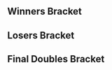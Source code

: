 {{DISPLAYTITLE:Get On My Level 2014: ''Melee'' Doubles Bracket}}{{SetGame|melee}}{{tabs static
|name1=Overview
|link1=Get On My Level/2014/Melee
|name2=Singles Bracket
|link2=Get On My Level/2014/Melee/Singles Bracket
|name3=Doubles Bracket
|link3=Get On My Level/2014/Melee/Doubles Bracket
|This=3
}}<!-- Generated with http://tournament-nub.rhcloud.com/toliquipediadoubles name=gombles -->
==Winners Bracket==
{{64DEDoublesWBracketA
|column-width=160
|r1m1t1p1=Hungrybox |r1m1t1p1flag=us
|r1m1t1p2=Mew2King |r1m1t1p2flag=us |r1m1t1score=W
|r1m1t2p1=Bye |r1m1t2p1flag=
|r1m1t2p2=Bye |r1m1t2p2flag= |r1m1t2score=-
|r1m1win=1


|r1m2t1p1=Blamz |r1m2t1p1flag=
|r1m2t1p2=Noummie |r1m2t1p2flag= |r1m2t1score=2
|r1m2t2p1=Smalkii |r1m2t2p1flag=
|r1m2t2p2=Aube |r1m2t2p2flag= |r1m2t2score=0
|r1m2win=1


|r1m3t1p1=Sabz |r1m3t1p1flag=
|r1m3t1p2=Vrud |r1m3t1p2flag=ca |r1m3t1score=2
|r1m3t2p1=Heat |r1m3t2p1flag=
|r1m3t2p2=Nana |r1m3t2p2flag= |r1m3t2score=0
|r1m3win=1


|r1m4t1p1=HammerTime |r1m4t1p1flag=ca
|r1m4t1p2=Windrose |r1m4t1p2flag=ca |r1m4t1score=2
|r1m4t2p1=Kris The Fern |r1m4t2p1flag=
|r1m4t2p2=Yeezy |r1m4t2p2flag= |r1m4t2score=0
|r1m4win=1


|r1m5t1p1=Tian |r1m5t1p1flag=us
|r1m5t1p2=Swiftbass |r1m5t1p2flag=us |r1m5t1score=2
|r1m5t2p1=Toast |r1m5t2p1flag=
|r1m5t2p2=MiLK |r1m5t2p2flag= |r1m5t2score=0
|r1m5win=1


|r1m6t1p1=Villeneuve |r1m6t1p1flag=
|r1m6t1p2=Chirka |r1m6t1p2flag= |r1m6t1score=0
|r1m6t2p1=Tect |r1m6t2p1flag=ca
|r1m6t2p2=Juggleguy |r1m6t2p2flag=us |r1m6t2score=2
|r1m6win=2


|r1m7t1p1=RaynEX |r1m7t1p1flag=ca
|r1m7t1p2=Riddlebox |r1m7t1p2flag=ca |r1m7t1score=2
|r1m7t2p1=Splontot |r1m7t2p1flag=
|r1m7t2p2=Iliad |r1m7t2p2flag= |r1m7t2score=0
|r1m7win=1


|r1m8t1p1=Cozy |r1m8t1p1flag=ca
|r1m8t1p2=SCA |r1m8t1p2flag=ca |r1m8t1score=2
|r1m8t2p1=Blitz |r1m8t2p1flag=
|r1m8t2p2=Hermit |r1m8t2p2flag= |r1m8t2score=0
|r1m8win=1


|r1m9t1p1=KirbyKaze |r1m9t1p1flag=ca
|r1m9t1p2=Jethrotex |r1m9t1p2flag=ca |r1m9t1score=W
|r1m9t2p1=Bye |r1m9t2p1flag=
|r1m9t2p2=Bye |r1m9t2p2flag= |r1m9t2score=-
|r1m9win=1


|r1m10t1p1=Mr. Jimbo |r1m10t1p1flag=
|r1m10t1p2=Maestro |r1m10t1p2flag= |r1m10t1score=2
|r1m10t2p1=Krisp |r1m10t2p1flag=ca
|r1m10t2p2=Man0 |r1m10t2p2flag= |r1m10t2score=0
|r1m10win=1


|r1m11t1p1=Dudutsai |r1m11t1p1flag=us
|r1m11t1p2=Zanguzen |r1m11t1p2flag=us |r1m11t1score=2
|r1m11t2p1=Liefx |r1m11t2p1flag=
|r1m11t2p2=Lord Of The Flies |r1m11t2p2flag= |r1m11t2score=0
|r1m11win=1


|r1m12t1p1=Sylar |r1m12t1p1flag=ca
|r1m12t1p2=Byron |r1m12t1p2flag=ca |r1m12t1score=2
|r1m12t2p1=Jakestan |r1m12t2p1flag=
|r1m12t2p2=almightybrad5 |r1m12t2p2flag= |r1m12t2score=0
|r1m12win=1


|r1m13t1p1=Kage |r1m13t1p1flag=ca
|r1m13t1p2=Loki |r1m13t1p2flag=jp |r1m13t1score=W
|r1m13t2p1=Bye |r1m13t2p1flag=
|r1m13t2p2=Bye |r1m13t2p2flag= |r1m13t2score=-
|r1m13win=1


|r1m14t1p1=Zen |r1m14t1p1flag=
|r1m14t1p2=Diox |r1m14t1p2flag= |r1m14t1score=2
|r1m14t2p1=InfernoJesus |r1m14t2p1flag=ca
|r1m14t2p2=Poop |r1m14t2p2flag= |r1m14t2score=0
|r1m14win=1


|r1m15t1p1=Sanuzi |r1m15t1p1flag=ca
|r1m15t1p2=Coolhat |r1m15t1p2flag=ca |r1m15t1score=2
|r1m15t2p1=Armen |r1m15t2p1flag=
|r1m15t2p2=Chris Fisch |r1m15t2p2flag= |r1m15t2score=0
|r1m15win=1


|r1m16t1p1=Marth Vader |r1m16t1p1flag=
|r1m16t1p2=Trulliam |r1m16t1p2flag=ca |r1m16t1score=2
|r1m16t2p1=Arak |r1m16t2p1flag=
|r1m16t2p2=Hasik |r1m16t2p2flag= |r1m16t2score=0
|r1m16win=1


|r1m17t1p1=Weon-X |r1m17t1p1flag=cl
|r1m17t1p2=Idea |r1m17t1p2flag=ca |r1m17t1score=W
|r1m17t2p1=Bye |r1m17t2p1flag=
|r1m17t2p2=Bye |r1m17t2p2flag= |r1m17t2score=-
|r1m17win=1


|r1m18t1p1=Cemo |r1m18t1p1flag=ca
|r1m18t1p2=HandsomeTom |r1m18t1p2flag=ca |r1m18t1score=2
|r1m18t2p1=Tranimal |r1m18t2p1flag=ca
|r1m18t2p2=DJBJ |r1m18t2p2flag=us |r1m18t2score=0
|r1m18win=1


|r1m19t1p1=Future |r1m19t1p1flag=
|r1m19t1p2=Vino |r1m19t1p2flag=us |r1m19t1score=2
|r1m19t2p1=SNES |r1m19t2p1flag=
|r1m19t2p2=N64 |r1m19t2p2flag= |r1m19t2score=0
|r1m19win=1


|r1m20t1p1=Kason Birdman |r1m20t1p1flag=ca
|r1m20t1p2=K-OH |r1m20t1p2flag= |r1m20t1score=2
|r1m20t2p1=HMN0 |r1m20t2p1flag=
|r1m20t2p2=Burr |r1m20t2p2flag= |r1m20t2score=0
|r1m20win=1


|r1m21t1p1=Duck |r1m21t1p1flag=us
|r1m21t1p2=Prince Abu |r1m21t1p2flag=us |r1m21t1score=W
|r1m21t2p1=Bye |r1m21t2p1flag=
|r1m21t2p2=Bye |r1m21t2p2flag= |r1m21t2score=-
|r1m21win=1


|r1m22t1p1=Prozak |r1m22t1p1flag=ca
|r1m22t1p2=Coast |r1m22t1p2flag=ca |r1m22t1score=2
|r1m22t2p1=Legacy |r1m22t2p1flag=
|r1m22t2p2=Mini-Bun |r1m22t2p2flag= |r1m22t2score=0
|r1m22win=1


|r1m23t1p1=Nate |r1m23t1p1flag=ca
|r1m23t1p2=Frog |r1m23t1p2flag=ca |r1m23t1score=2
|r1m23t2p1=Sunshine |r1m23t2p1flag=
|r1m23t2p2=Frendo |r1m23t2p2flag= |r1m23t2score=0
|r1m23win=1


|r1m24t1p1=Bob |r1m24t1p1flag=
|r1m24t1p2=Chalcogen |r1m24t1p2flag= |r1m24t1score=2
|r1m24t2p1=Double Cheezburger |r1m24t2p1flag=
|r1m24t2p2=Lazr |r1m24t2p2flag= |r1m24t2score=0
|r1m24win=1


|r1m25t1p1=IB |r1m25t1p1flag=ca
|r1m25t1p2=S0ft |r1m25t1p2flag=us |r1m25t1score=W
|r1m25t2p1=Bye |r1m25t2p1flag=
|r1m25t2p2=Bye |r1m25t2p2flag= |r1m25t2score=-
|r1m25win=1


|r1m26t1p1=Pokefan23 |r1m26t1p1flag=
|r1m26t1p2=SS_Bigo |r1m26t1p2flag= |r1m26t1score=0
|r1m26t2p1=LoneButterfish |r1m26t2p1flag=ca
|r1m26t2p2=Truckasaurus |r1m26t2p2flag=ca |r1m26t2score=2
|r1m26win=2


|r1m27t1p1=Nightmare |r1m27t1p1flag=ca
|r1m27t1p2=Vivec |r1m27t1p2flag=ca |r1m27t1score=2
|r1m27t2p1=Bing |r1m27t2p1flag=
|r1m27t2p2=Rockin' Rudy |r1m27t2p2flag= |r1m27t2score=0
|r1m27win=1


|r1m28t1p1=DJ Nintendo |r1m28t1p1flag=us
|r1m28t1p2=Sauc3 |r1m28t1p2flag=ca |r1m28t1score=2
|r1m28t2p1=NTR |r1m28t2p1flag=
|r1m28t2p2=King Quiggles |r1m28t2p2flag= |r1m28t2score=0
|r1m28win=1


|r1m29t1p1=Coffeeblack |r1m29t1p1flag=ca
|r1m29t1p2=Cyan |r1m29t1p2flag=ca |r1m29t1score=W
|r1m29t2p1=Bye |r1m29t2p1flag=
|r1m29t2p2=Bye |r1m29t2p2flag= |r1m29t2score=-
|r1m29win=1


|r1m30t1p1=Dr. Dunkz |r1m30t1p1flag=ca
|r1m30t1p2=OGX |r1m30t1p2flag= |r1m30t1score=-1
|r1m30t2p1=Sedimentary Rock |r1m30t2p1flag=ca
|r1m30t2p2=Fork |r1m30t2p2flag=ca |r1m30t2score=2
|r1m30win=2


|r1m31t1p1=Mango |r1m31t1p1flag=us
|r1m31t1p2=Toph |r1m31t1p2flag=us |r1m31t1score=2
|r1m31t2p1=Pidgezero_one |r1m31t2p1flag=ca
|r1m31t2p2=BlackTwins |r1m31t2p2flag= |r1m31t2score=0
|r1m31win=1


|r1m32t1p1=Desh |r1m32t1p1flag=ca
|r1m32t1p2=SmashCentral |r1m32t1p2flag=ca |r1m32t1score=2
|r1m32t2p1=Fyro |r1m32t2p1flag=
|r1m32t2p2=Chase |r1m32t2p2flag= |r1m32t2score=0
|r1m32win=1


|r2m1t1p1=Hungrybox |r2m1t1p1flag=us
|r2m1t1p2=Mew2King |r2m1t1p2flag=us |r2m1t1score=2
|r2m1t2p1=Blamz |r2m1t2p1flag=
|r2m1t2p2=Noummie |r2m1t2p2flag= |r2m1t2score=0
|r2m1win=1


|r2m2t1p1=Sabz |r2m2t1p1flag=
|r2m2t1p2=Vrud |r2m2t1p2flag=ca |r2m2t1score=0
|r2m2t2p1=HammerTime |r2m2t2p1flag=ca
|r2m2t2p2=Windrose |r2m2t2p2flag=ca |r2m2t2score=2
|r2m2win=2


|r2m3t1p1=Tian |r2m3t1p1flag=us
|r2m3t1p2=Swiftbass |r2m3t1p2flag=us |r2m3t1score=2
|r2m3t2p1=Tect |r2m3t2p1flag=ca
|r2m3t2p2=Juggleguy |r2m3t2p2flag=us |r2m3t2score=0
|r2m3win=1
|r2m3t1p1char1=sheik |r2m3t1p1stock1=1 |r2m3t1p2char1=fox |r2m3t1p2stock1=2
|r2m3t2p1char1=fox |r2m3t2p1stock1=0 |r2m3t2p2char1=cf |r2m3t2p2stock1=0 |r2m3win1=1 |r2m3stage1=Battlefield
|r2m3t1p1char2=sheik |r2m3t1p1stock2=1 |r2m3t1p2char2=fox |r2m3t1p2stock2=1
|r2m3t2p1char2=fox |r2m3t2p1stock2=0 |r2m3t2p2char2=cf |r2m3t2p2stock2=0 |r2m3win2=1 |r2m3stage2=Final Destination
|r2m3details={{BracketMatchDetails|preview=|lrthread=|interview=|recap=|comment=|live=|vod=https://youtu.be/c9wAaAuk6-U}}

|r2m4t1p1=RaynEX |r2m4t1p1flag=ca
|r2m4t1p2=Riddlebox |r2m4t1p2flag=ca |r2m4t1score=2
|r2m4t2p1=Cozy |r2m4t2p1flag=ca
|r2m4t2p2=SCA |r2m4t2p2flag=ca |r2m4t2score=0
|r2m4win=1


|r2m5t1p1=KirbyKaze |r2m5t1p1flag=ca
|r2m5t1p2=Jethrotex |r2m5t1p2flag=ca |r2m5t1score=2
|r2m5t2p1=Mr. Jimbo |r2m5t2p1flag=
|r2m5t2p2=Maestro |r2m5t2p2flag= |r2m5t2score=0
|r2m5win=1


|r2m6t1p1=Dudutsai |r2m6t1p1flag=us
|r2m6t1p2=Zanguzen |r2m6t1p2flag=us |r2m6t1score=2
|r2m6t2p1=Sylar |r2m6t2p1flag=ca
|r2m6t2p2=Byron |r2m6t2p2flag=ca |r2m6t2score=0
|r2m6win=1
|r2m6t1p1char1=jigglypuff |r2m6t1p1stock1=1 |r2m6t1p2char1=falco |r2m6t1p2stock1=1
|r2m6t2p1char1=fox |r2m6t2p1stock1=0 |r2m6t2p2char1=fox |r2m6t2p2stock1=0 |r2m6win1=1 |r2m6stage1=Battlefield
|r2m6t1p1char2=jigglypuff |r2m6t1p1stock2=3 |r2m6t1p2char2=falco |r2m6t1p2stock2=3
|r2m6t2p1char2=fox |r2m6t2p1stock2=0 |r2m6t2p2char2=fox |r2m6t2p2stock2=0 |r2m6win2=1 |r2m6stage2=Yoshi's Story
|r2m6details={{BracketMatchDetails|preview=|lrthread=|interview=|recap=|comment=|live=|vod=https://youtu.be/NGQpokYKjb0}}

|r2m7t1p1=Kage |r2m7t1p1flag=ca
|r2m7t1p2=Loki |r2m7t1p2flag=jp |r2m7t1score=2
|r2m7t2p1=Zen |r2m7t2p1flag=
|r2m7t2p2=Diox |r2m7t2p2flag= |r2m7t2score=0
|r2m7win=1


|r2m8t1p1=Sanuzi |r2m8t1p1flag=ca
|r2m8t1p2=Coolhat |r2m8t1p2flag=ca |r2m8t1score=2
|r2m8t2p1=Marth Vader |r2m8t2p1flag=
|r2m8t2p2=Trulliam |r2m8t2p2flag=ca |r2m8t2score=0
|r2m8win=1


|r2m9t1p1=Weon-X |r2m9t1p1flag=cl
|r2m9t1p2=Idea |r2m9t1p2flag=ca |r2m9t1score=2
|r2m9t2p1=Cemo |r2m9t2p1flag=ca
|r2m9t2p2=HandsomeTom |r2m9t2p2flag=ca |r2m9t2score=0
|r2m9win=1


|r2m10t1p1=Future |r2m10t1p1flag=
|r2m10t1p2=Vino |r2m10t1p2flag=us |r2m10t1score=0
|r2m10t2p1=Kason Birdman |r2m10t2p1flag=ca
|r2m10t2p2=K-OH |r2m10t2p2flag= |r2m10t2score=2
|r2m10win=2


|r2m11t1p1=Duck |r2m11t1p1flag=us
|r2m11t1p2=Prince Abu |r2m11t1p2flag=us |r2m11t1score=2
|r2m11t2p1=Prozak |r2m11t2p1flag=ca
|r2m11t2p2=Coast |r2m11t2p2flag=ca |r2m11t2score=0
|r2m11win=1


|r2m12t1p1=Nate |r2m12t1p1flag=ca
|r2m12t1p2=Frog |r2m12t1p2flag=ca |r2m12t1score=0
|r2m12t2p1=Bob |r2m12t2p1flag=
|r2m12t2p2=Chalcogen |r2m12t2p2flag= |r2m12t2score=2
|r2m12win=2


|r2m13t1p1=IB |r2m13t1p1flag=ca
|r2m13t1p2=S0ft |r2m13t1p2flag=us |r2m13t1score=2
|r2m13t2p1=LoneButterfish |r2m13t2p1flag=ca
|r2m13t2p2=Truckasaurus |r2m13t2p2flag=ca |r2m13t2score=0
|r2m13win=1


|r2m14t1p1=Nightmare |r2m14t1p1flag=ca
|r2m14t1p2=Vivec |r2m14t1p2flag=ca |r2m14t1score=0
|r2m14t2p1=DJ Nintendo |r2m14t2p1flag=us
|r2m14t2p2=Sauc3 |r2m14t2p2flag=ca |r2m14t2score=2
|r2m14win=2


|r2m15t1p1=Coffeeblack |r2m15t1p1flag=ca
|r2m15t1p2=Cyan |r2m15t1p2flag=ca |r2m15t1score=2
|r2m15t2p1=Sedimentary Rock |r2m15t2p1flag=ca
|r2m15t2p2=Fork |r2m15t2p2flag=ca |r2m15t2score=0
|r2m15win=1


|r2m16t1p1=Mango |r2m16t1p1flag=us
|r2m16t1p2=Toph |r2m16t1p2flag=us |r2m16t1score=2
|r2m16t2p1=Desh |r2m16t2p1flag=ca
|r2m16t2p2=SmashCentral |r2m16t2p2flag=ca |r2m16t2score=0
|r2m16win=1


|r3m1t1p1=Hungrybox |r3m1t1p1flag=us
|r3m1t1p2=Mew2King |r3m1t1p2flag=us |r3m1t1score=2
|r3m1t2p1=HammerTime |r3m1t2p1flag=ca
|r3m1t2p2=Windrose |r3m1t2p2flag=ca |r3m1t2score=0
|r3m1win=1
|r3m1t1p1char1=jigglypuff |r3m1t1p1stock1=1 |r3m1t1p2char1=sheik |r3m1t1p2stock1=3
|r3m1t2p1char1=ic |r3m1t2p1stock1=0 |r3m1t2p2char1=cf |r3m1t2p2stock1=0 |r3m1win1=1 |r3m1stage1=Battlefield
|r3m1t1p1char2=jigglypuff |r3m1t1p1stock2=1 |r3m1t1p2char2=sheik |r3m1t1p2stock2=2
|r3m1t2p1char2=ic |r3m1t2p1stock2=0 |r3m1t2p2char2=cf |r3m1t2p2stock2=0 |r3m1win2=1 |r3m1stage2=Pokémon Stadium
|r3m1details={{BracketMatchDetails|preview=|lrthread=|interview=|recap=|comment=|live=|vod=https://youtu.be/HrN8kFbr4Cc}}

|r3m2t1p1=Tian |r3m2t1p1flag=us
|r3m2t1p2=Swiftbass |r3m2t1p2flag=us |r3m2t1score=1
|r3m2t2p1=RaynEX |r3m2t2p1flag=ca
|r3m2t2p2=Riddlebox |r3m2t2p2flag=ca |r3m2t2score=2
|r3m2win=2
|r3m2t1p1char1=sheik |r3m2t1p1stock1=0 |r3m2t1p2char1=fox |r3m2t1p2stock1=0
|r3m2t2p1char1=fox |r3m2t2p1stock1=2 |r3m2t2p2char1=peach |r3m2t2p2stock1=1 |r3m2win1=2 |r3m2stage1=Dream Land
|r3m2t1p1char2=sheik |r3m2t1p1stock2=2 |r3m2t1p2char2=fox |r3m2t1p2stock2=2
|r3m2t2p1char2=fox |r3m2t2p1stock2=0 |r3m2t2p2char2=peach |r3m2t2p2stock2=0 |r3m2win2=1 |r3m2stage2=Pokémon Stadium
|r3m2t1p1char3=sheik |r3m2t1p1stock3=0 |r3m2t1p2char3=fox |r3m2t1p2stock3=0
|r3m2t2p1char3=fox |r3m2t2p1stock3=2 |r3m2t2p2char3=peach |r3m2t2p2stock3=2 |r3m2win3=2 |r3m2stage3=Final Destination
|r3m2details={{BracketMatchDetails|preview=|lrthread=|interview=|recap=|comment=|live=|vod=https://youtu.be/tpBbfWU04_s}}

|r3m3t1p1=KirbyKaze |r3m3t1p1flag=ca
|r3m3t1p2=Jethrotex |r3m3t1p2flag=ca |r3m3t1score=0
|r3m3t2p1=Dudutsai |r3m3t2p1flag=us
|r3m3t2p2=Zanguzen |r3m3t2p2flag=us |r3m3t2score=2
|r3m3win=2
|r3m3t1p1char1=fox |r3m3t1p1stock1=0 |r3m3t1p2char1=peach |r3m3t1p2stock1=0
|r3m3t2p1char1=jigglypuff |r3m3t2p1stock1=1 |r3m3t2p2char1=falco |r3m3t2p2stock1=0 |r3m3win1=2 |r3m3stage1=Final Destination
|r3m3t1p1char2=fox |r3m3t1p1stock2=0 |r3m3t1p2char2=peach |r3m3t1p2stock2=0
|r3m3t2p1char2=jigglypuff |r3m3t2p1stock2=2 |r3m3t2p2char2=falco |r3m3t2p2stock2=1 |r3m3win2=2 |r3m3stage2=Yoshi's Story
|r3m3details={{BracketMatchDetails|preview=|lrthread=|interview=|recap=|comment=|live=|vod=https://youtu.be/o8Qh93g10JU}}

|r3m4t1p1=Kage |r3m4t1p1flag=ca
|r3m4t1p2=Loki |r3m4t1p2flag=jp |r3m4t1score=2
|r3m4t2p1=Sanuzi |r3m4t2p1flag=ca
|r3m4t2p2=Coolhat |r3m4t2p2flag=ca |r3m4t2score=0
|r3m4win=1


|r3m5t1p1=Weon-X |r3m5t1p1flag=cl
|r3m5t1p2=Idea |r3m5t1p2flag=ca |r3m5t1score=2
|r3m5t2p1=Kason Birdman |r3m5t2p1flag=ca
|r3m5t2p2=K-OH |r3m5t2p2flag= |r3m5t2score=0
|r3m5win=1


|r3m6t1p1=Duck |r3m6t1p1flag=us
|r3m6t1p2=Prince Abu |r3m6t1p2flag=us |r3m6t1score=2
|r3m6t2p1=Bob |r3m6t2p1flag=
|r3m6t2p2=Chalcogen |r3m6t2p2flag= |r3m6t2score=0
|r3m6win=1


|r3m7t1p1=IB |r3m7t1p1flag=ca
|r3m7t1p2=S0ft |r3m7t1p2flag=us |r3m7t1score=0
|r3m7t2p1=DJ Nintendo |r3m7t2p1flag=us
|r3m7t2p2=Sauc3 |r3m7t2p2flag=ca |r3m7t2score=2
|r3m7win=2


|r3m8t1p1=Coffeeblack |r3m8t1p1flag=ca
|r3m8t1p2=Cyan |r3m8t1p2flag=ca |r3m8t1score=0
|r3m8t2p1=Mango |r3m8t2p1flag=us
|r3m8t2p2=Toph |r3m8t2p2flag=us |r3m8t2score=2
|r3m8win=2


|r4m1t1p1=Hungrybox |r4m1t1p1flag=us
|r4m1t1p2=Mew2King |r4m1t1p2flag=us |r4m1t1score=2
|r4m1t2p1=RaynEX |r4m1t2p1flag=ca
|r4m1t2p2=Riddlebox |r4m1t2p2flag=ca |r4m1t2score=0
|r4m1win=1


|r4m2t1p1=Dudutsai |r4m2t1p1flag=us
|r4m2t1p2=Zanguzen |r4m2t1p2flag=us |r4m2t1score=1
|r4m2t2p1=Kage |r4m2t2p1flag=ca
|r4m2t2p2=Loki |r4m2t2p2flag=jp |r4m2t2score=2
|r4m2win=2
|r4m2t1p1char1=jigglypuff |r4m2t1p1stock1=1 |r4m2t1p2char1=falco |r4m2t1p2stock1=2
|r4m2t2p1char1=ganon |r4m2t2p1stock1=0 |r4m2t2p2char1=ganon |r4m2t2p2stock1=0 |r4m2win1=1 |r4m2stage1=Battlefield
|r4m2t1p1char2=jigglypuff |r4m2t1p1stock2=0 |r4m2t1p2char2=falco |r4m2t1p2stock2=0
|r4m2t2p1char2=ganon |r4m2t2p1stock2=1 |r4m2t2p2char2=ganon |r4m2t2p2stock2=2 |r4m2win2=2 |r4m2stage2=Battlefield
|r4m2t1p1char3=jigglypuff |r4m2t1p1stock3=0 |r4m2t1p2char3=falco |r4m2t1p2stock3=0
|r4m2t2p1char3=ganon |r4m2t2p1stock3=1 |r4m2t2p2char3=ganon |r4m2t2p2stock3=1 |r4m2win3=2 |r4m2stage3=Final Destination
|r4m2details={{BracketMatchDetails|preview=|lrthread=|interview=|recap=|comment=|live=|vod=https://youtu.be/4VQgJPiNt3s}}

|r4m3t1p1=Weon-X |r4m3t1p1flag=cl
|r4m3t1p2=Idea |r4m3t1p2flag=ca |r4m3t1score=1
|r4m3t2p1=Duck |r4m3t2p1flag=us
|r4m3t2p2=Prince Abu |r4m3t2p2flag=us |r4m3t2score=2
|r4m3win=2


|r4m4t1p1=DJ Nintendo |r4m4t1p1flag=us
|r4m4t1p2=Sauc3 |r4m4t1p2flag=ca |r4m4t1score=0
|r4m4t2p1=Mango |r4m4t2p1flag=us
|r4m4t2p2=Toph |r4m4t2p2flag=us |r4m4t2score=2
|r4m4win=2


|r5m1t1p1=Hungrybox |r5m1t1p1flag=us
|r5m1t1p2=Mew2King |r5m1t1p2flag=us |r5m1t1score=3
|r5m1t2p1=Kage |r5m1t2p1flag=ca
|r5m1t2p2=Loki |r5m1t2p2flag=jp |r5m1t2score=1
|r5m1win=1
|r5m1t1p1char1=jigglypuff |r5m1t1p1stock1=1 |r5m1t1p2char1=sheik |r5m1t1p2stock1=3
|r5m1t2p1char1=ganon |r5m1t2p1stock1=0 |r5m1t2p2char1=ganon |r5m1t2p2stock1=0 |r5m1win1=1 |r5m1stage1=Battlefield
|r5m1t1p1char2=jigglypuff |r5m1t1p1stock2=1 |r5m1t1p2char2=sheik |r5m1t1p2stock2=1
|r5m1t2p1char2=ganon |r5m1t2p1stock2=0 |r5m1t2p2char2=ganon |r5m1t2p2stock2=0 |r5m1win2=1 |r5m1stage2=Yoshi's Story
|r5m1t1p1char3=falco |r5m1t1p1stock3=0 |r5m1t1p2char3=sheik |r5m1t1p2stock3=1
|r5m1t2p1char3=ganon |r5m1t2p1stock3=0 |r5m1t2p2char3=ganon |r5m1t2p2stock3=0 |r5m1win3=1 |r5m1stage3=Yoshi's Story
|r5m1t1p1char4=jigglypuff |r5m1t1p1stock4=1 |r5m1t1p2char4=sheik |r5m1t1p2stock4=2
|r5m1t2p1char4=ganon |r5m1t2p1stock4=0 |r5m1t2p2char4=ganon |r5m1t2p2stock4=0 |r5m1win4=1 |r5m1stage4=Dream Land
|r5m1details={{BracketMatchDetails|preview=|lrthread=|interview=|recap=|comment=|live=|vod=https://youtu.be/KzjLiIJBoMQ}}

|r5m2t1p1=Duck |r5m2t1p1flag=us
|r5m2t1p2=Prince Abu |r5m2t1p2flag=us |r5m2t1score=1
|r5m2t2p1=Mango |r5m2t2p1flag=us
|r5m2t2p2=Toph |r5m2t2p2flag=us |r5m2t2score=3
|r5m2win=2
}}

==Losers Bracket==
{{64DEDoublesLBracketSmwA
|tourneylink=Get On My Level/2014/Melee
|tourneyname=Get On My Level 2014
|l1placement=49-64
|l2placement=33-48
|l3placement=25-32
|l4placement=17-24
|l5placement=13-16
|l6placement=9-12
|l7placement=7-8
|l8placement=5-6
|column-width=160

|l1m1t1p1=Bye |l1m1t1p1flag=
|l1m1t1p2=Bye |l1m1t1p2flag= |l1m1t1score=-
|l1m1t2p1=Smalkii |l1m1t2p1flag=
|l1m1t2p2=Aube |l1m1t2p2flag= |l1m1t2score=W
|l1m1win=2


|l1m2t1p1=Heat |l1m2t1p1flag=
|l1m2t1p2=Nana |l1m2t1p2flag= |l1m2t1score=0
|l1m2t2p1=Kris The Fern |l1m2t2p1flag=
|l1m2t2p2=Yeezy |l1m2t2p2flag= |l1m2t2score=2
|l1m2win=2


|l1m3t1p1=Toast |l1m3t1p1flag=
|l1m3t1p2=MiLK |l1m3t1p2flag= |l1m3t1score=0
|l1m3t2p1=Villeneuve |l1m3t2p1flag=
|l1m3t2p2=Chirka |l1m3t2p2flag= |l1m3t2score=2
|l1m3win=2


|l1m4t1p1=Splontot |l1m4t1p1flag=
|l1m4t1p2=Iliad |l1m4t1p2flag= |l1m4t1score=2
|l1m4t2p1=Blitz |l1m4t2p1flag=
|l1m4t2p2=Hermit |l1m4t2p2flag= |l1m4t2score=0
|l1m4win=1


|l1m5t1p1=Bye |l1m5t1p1flag=
|l1m5t1p2=Bye |l1m5t1p2flag= |l1m5t1score=-
|l1m5t2p1=Krisp |l1m5t2p1flag=ca
|l1m5t2p2=Man0 |l1m5t2p2flag= |l1m5t2score=W
|l1m5win=2


|l1m6t1p1=Liefx |l1m6t1p1flag=
|l1m6t1p2=Lord Of The Flies |l1m6t1p2flag= |l1m6t1score=2
|l1m6t2p1=Jakestan |l1m6t2p1flag=
|l1m6t2p2=almightybrad5 |l1m6t2p2flag= |l1m6t2score=0
|l1m6win=1


|l1m7t1p1=Bye |l1m7t1p1flag=
|l1m7t1p2=Bye |l1m7t1p2flag= |l1m7t1score=-
|l1m7t2p1=InfernoJesus |l1m7t2p1flag=ca
|l1m7t2p2=Poop |l1m7t2p2flag= |l1m7t2score=W
|l1m7win=2


|l1m8t1p1=Armen |l1m8t1p1flag=
|l1m8t1p2=Chris Fisch |l1m8t1p2flag= |l1m8t1score=2
|l1m8t2p1=Arak |l1m8t2p1flag=
|l1m8t2p2=Hasik |l1m8t2p2flag= |l1m8t2score=0
|l1m8win=1


|l1m9t1p1=Bye |l1m9t1p1flag=
|l1m9t1p2=Bye |l1m9t1p2flag= |l1m9t1score=-
|l1m9t2p1=Tranimal |l1m9t2p1flag=ca
|l1m9t2p2=DJBJ |l1m9t2p2flag=us |l1m9t2score=W
|l1m9win=2


|l1m10t1p1=SNES |l1m10t1p1flag=
|l1m10t1p2=N64 |l1m10t1p2flag= |l1m10t1score=2
|l1m10t2p1=HMN0 |l1m10t2p1flag=
|l1m10t2p2=Burr |l1m10t2p2flag= |l1m10t2score=0
|l1m10win=1


|l1m11t1p1=Bye |l1m11t1p1flag=
|l1m11t1p2=Bye |l1m11t1p2flag= |l1m11t1score=-
|l1m11t2p1=Legacy |l1m11t2p1flag=
|l1m11t2p2=Mini-Bun |l1m11t2p2flag= |l1m11t2score=W
|l1m11win=2


|l1m12t1p1=Sunshine |l1m12t1p1flag=
|l1m12t1p2=Frendo |l1m12t1p2flag= |l1m12t1score=2
|l1m12t2p1=Double Cheezburger |l1m12t2p1flag=
|l1m12t2p2=Lazr |l1m12t2p2flag= |l1m12t2score=0
|l1m12win=1


|l1m13t1p1=Bye |l1m13t1p1flag=
|l1m13t1p2=Bye |l1m13t1p2flag= |l1m13t1score=-
|l1m13t2p1=Pokefan23 |l1m13t2p1flag=
|l1m13t2p2=SS_Bigo |l1m13t2p2flag= |l1m13t2score=W
|l1m13win=2


|l1m14t1p1=Bing |l1m14t1p1flag=
|l1m14t1p2=Rockin' Rudy |l1m14t1p2flag= |l1m14t1score=2
|l1m14t2p1=NTR |l1m14t2p1flag=
|l1m14t2p2=King Quiggles |l1m14t2p2flag= |l1m14t2score=0
|l1m14win=1


|l1m15t1p1=Bye |l1m15t1p1flag=
|l1m15t1p2=Bye |l1m15t1p2flag= |l1m15t1score=-
|l1m15t2p1=Dr. Dunkz |l1m15t2p1flag=ca
|l1m15t2p2=OGX |l1m15t2p2flag= |l1m15t2score=W
|l1m15win=2


|l1m16t1p1=Pidgezero_one |l1m16t1p1flag=ca
|l1m16t1p2=BlackTwins |l1m16t1p2flag= |l1m16t1score=2
|l1m16t2p1=Fyro |l1m16t2p1flag=
|l1m16t2p2=Chase |l1m16t2p2flag= |l1m16t2score=0
|l1m16win=1


|l2m1t1p1=Desh |l2m1t1p1flag=ca
|l2m1t1p2=SmashCentral |l2m1t1p2flag=ca |l2m1t1score=2
|l2m1t2p1=Smalkii |l2m1t2p1flag=
|l2m1t2p2=Aube |l2m1t2p2flag= |l2m1t2score=0
|l2m1win=1


|l2m2t1p1=Sedimentary Rock |l2m2t1p1flag=ca
|l2m2t1p2=Fork |l2m2t1p2flag=ca |l2m2t1score=2
|l2m2t2p1=Kris The Fern |l2m2t2p1flag=
|l2m2t2p2=Yeezy |l2m2t2p2flag= |l2m2t2score=0
|l2m2win=1


|l2m3t1p1=Nightmare |l2m3t1p1flag=ca
|l2m3t1p2=Vivec |l2m3t1p2flag=ca |l2m3t1score=2
|l2m3t2p1=Villeneuve |l2m3t2p1flag=
|l2m3t2p2=Chirka |l2m3t2p2flag= |l2m3t2score=0
|l2m3win=1


|l2m4t1p1=LoneButterfish |l2m4t1p1flag=ca
|l2m4t1p2=Truckasaurus |l2m4t1p2flag=ca |l2m4t1score=2
|l2m4t2p1=Splontot |l2m4t2p1flag=
|l2m4t2p2=Iliad |l2m4t2p2flag= |l2m4t2score=1
|l2m4win=1


|l2m5t1p1=Nate |l2m5t1p1flag=ca
|l2m5t1p2=Frog |l2m5t1p2flag=ca |l2m5t1score=2
|l2m5t2p1=Krisp |l2m5t2p1flag=ca
|l2m5t2p2=Man0 |l2m5t2p2flag= |l2m5t2score=0
|l2m5win=1


|l2m6t1p1=Prozak |l2m6t1p1flag=ca
|l2m6t1p2=Coast |l2m6t1p2flag=ca |l2m6t1score=2
|l2m6t2p1=Liefx |l2m6t2p1flag=
|l2m6t2p2=Lord Of The Flies |l2m6t2p2flag= |l2m6t2score=0
|l2m6win=1


|l2m7t1p1=Future |l2m7t1p1flag=
|l2m7t1p2=Vino |l2m7t1p2flag=us |l2m7t1score=2
|l2m7t2p1=InfernoJesus |l2m7t2p1flag=ca
|l2m7t2p2=Poop |l2m7t2p2flag= |l2m7t2score=0
|l2m7win=1


|l2m8t1p1=Cemo |l2m8t1p1flag=ca
|l2m8t1p2=HandsomeTom |l2m8t1p2flag=ca |l2m8t1score=2
|l2m8t2p1=Armen |l2m8t2p1flag=
|l2m8t2p2=Chris Fisch |l2m8t2p2flag= |l2m8t2score=0
|l2m8win=1


|l2m9t1p1=Marth Vader |l2m9t1p1flag=
|l2m9t1p2=Trulliam |l2m9t1p2flag=ca |l2m9t1score=1
|l2m9t2p1=Tranimal |l2m9t2p1flag=ca
|l2m9t2p2=DJBJ |l2m9t2p2flag=us |l2m9t2score=2
|l2m9win=2


|l2m10t1p1=Zen |l2m10t1p1flag=
|l2m10t1p2=Diox |l2m10t1p2flag= |l2m10t1score=2
|l2m10t2p1=SNES |l2m10t2p1flag=
|l2m10t2p2=N64 |l2m10t2p2flag= |l2m10t2score=0
|l2m10win=1


|l2m11t1p1=Sylar |l2m11t1p1flag=ca
|l2m11t1p2=Byron |l2m11t1p2flag=ca |l2m11t1score=2
|l2m11t2p1=Legacy |l2m11t2p1flag=
|l2m11t2p2=Mini-Bun |l2m11t2p2flag= |l2m11t2score=1
|l2m11win=1


|l2m12t1p1=Mr. Jimbo |l2m12t1p1flag=
|l2m12t1p2=Maestro |l2m12t1p2flag= |l2m12t1score=2
|l2m12t2p1=Sunshine |l2m12t2p1flag=
|l2m12t2p2=Frendo |l2m12t2p2flag= |l2m12t2score=0
|l2m12win=1


|l2m13t1p1=Cozy |l2m13t1p1flag=ca
|l2m13t1p2=SCA |l2m13t1p2flag=ca |l2m13t1score=0
|l2m13t2p1=Pokefan23 |l2m13t2p1flag=
|l2m13t2p2=SS_Bigo |l2m13t2p2flag= |l2m13t2score=2
|l2m13win=2


|l2m14t1p1=Tect |l2m14t1p1flag=ca
|l2m14t1p2=Juggleguy |l2m14t1p2flag=us |l2m14t1score=2
|l2m14t2p1=Bing |l2m14t2p1flag=
|l2m14t2p2=Rockin' Rudy |l2m14t2p2flag= |l2m14t2score=0
|l2m14win=1


|l2m15t1p1=Sabz |l2m15t1p1flag=
|l2m15t1p2=Vrud |l2m15t1p2flag=ca |l2m15t1score=2
|l2m15t2p1=Dr. Dunkz |l2m15t2p1flag=ca
|l2m15t2p2=OGX |l2m15t2p2flag= |l2m15t2score=0
|l2m15win=1


|l2m16t1p1=Blamz |l2m16t1p1flag=
|l2m16t1p2=Noummie |l2m16t1p2flag= |l2m16t1score=1
|l2m16t2p1=Pidgezero_one |l2m16t2p1flag=ca
|l2m16t2p2=BlackTwins |l2m16t2p2flag= |l2m16t2score=2
|l2m16win=2


|l3m1t1p1=Desh |l3m1t1p1flag=ca
|l3m1t1p2=SmashCentral |l3m1t1p2flag=ca |l3m1t1score=0
|l3m1t2p1=Sedimentary Rock |l3m1t2p1flag=ca
|l3m1t2p2=Fork |l3m1t2p2flag=ca |l3m1t2score=2
|l3m1win=2


|l3m2t1p1=Nightmare |l3m2t1p1flag=ca
|l3m2t1p2=Vivec |l3m2t1p2flag=ca |l3m2t1score=2
|l3m2t2p1=LoneButterfish |l3m2t2p1flag=ca
|l3m2t2p2=Truckasaurus |l3m2t2p2flag=ca |l3m2t2score=1
|l3m2win=1


|l3m3t1p1=Nate |l3m3t1p1flag=ca
|l3m3t1p2=Frog |l3m3t1p2flag=ca |l3m3t1score=2
|l3m3t2p1=Prozak |l3m3t2p1flag=ca
|l3m3t2p2=Coast |l3m3t2p2flag=ca |l3m3t2score=0
|l3m3win=1


|l3m4t1p1=Future |l3m4t1p1flag=
|l3m4t1p2=Vino |l3m4t1p2flag=us |l3m4t1score=1
|l3m4t2p1=Cemo |l3m4t2p1flag=ca
|l3m4t2p2=HandsomeTom |l3m4t2p2flag=ca |l3m4t2score=2
|l3m4win=2


|l3m5t1p1=Tranimal |l3m5t1p1flag=ca
|l3m5t1p2=DJBJ |l3m5t1p2flag=us |l3m5t1score=0
|l3m5t2p1=Zen |l3m5t2p1flag=
|l3m5t2p2=Diox |l3m5t2p2flag= |l3m5t2score=2
|l3m5win=2


|l3m6t1p1=Sylar |l3m6t1p1flag=ca
|l3m6t1p2=Byron |l3m6t1p2flag=ca |l3m6t1score=2
|l3m6t2p1=Mr. Jimbo |l3m6t2p1flag=
|l3m6t2p2=Maestro |l3m6t2p2flag= |l3m6t2score=0
|l3m6win=1


|l3m7t1p1=Pokefan23 |l3m7t1p1flag=
|l3m7t1p2=SS_Bigo |l3m7t1p2flag= |l3m7t1score=0
|l3m7t2p1=Tect |l3m7t2p1flag=ca
|l3m7t2p2=Juggleguy |l3m7t2p2flag=us |l3m7t2score=2
|l3m7win=2


|l3m8t1p1=Sabz |l3m8t1p1flag=
|l3m8t1p2=Vrud |l3m8t1p2flag=ca |l3m8t1score=2
|l3m8t2p1=Pidgezero_one |l3m8t2p1flag=ca
|l3m8t2p2=BlackTwins |l3m8t2p2flag= |l3m8t2score=1
|l3m8win=1


|l4m1t1p1=Sanuzi |l4m1t1p1flag=ca
|l4m1t1p2=Coolhat |l4m1t1p2flag=ca |l4m1t1score=2
|l4m1t2p1=Sedimentary Rock |l4m1t2p1flag=ca
|l4m1t2p2=Fork |l4m1t2p2flag=ca |l4m1t2score=0
|l4m1win=1


|l4m2t1p1=KirbyKaze |l4m2t1p1flag=ca
|l4m2t1p2=Jethrotex |l4m2t1p2flag=ca |l4m2t1score=2
|l4m2t2p1=Nightmare |l4m2t2p1flag=ca
|l4m2t2p2=Vivec |l4m2t2p2flag=ca |l4m2t2score=1
|l4m2win=1


|l4m3t1p1=Tian |l4m3t1p1flag=us
|l4m3t1p2=Swiftbass |l4m3t1p2flag=us |l4m3t1score=3
|l4m3t2p1=Nate |l4m3t2p1flag=ca
|l4m3t2p2=Frog |l4m3t2p2flag=ca |l4m3t2score=0
|l4m3win=1


|l4m4t1p1=HammerTime |l4m4t1p1flag=ca
|l4m4t1p2=Windrose |l4m4t1p2flag=ca |l4m4t1score=0
|l4m4t2p1=Cemo |l4m4t2p1flag=ca
|l4m4t2p2=HandsomeTom |l4m4t2p2flag=ca |l4m4t2score=2
|l4m4win=2


|l4m5t1p1=Coffeeblack |l4m5t1p1flag=ca
|l4m5t1p2=Cyan |l4m5t1p2flag=ca |l4m5t1score=2
|l4m5t2p1=Zen |l4m5t2p1flag=
|l4m5t2p2=Diox |l4m5t2p2flag= |l4m5t2score=1
|l4m5win=1


|l4m6t1p1=IB |l4m6t1p1flag=ca
|l4m6t1p2=S0ft |l4m6t1p2flag=us |l4m6t1score=2
|l4m6t2p1=Sylar |l4m6t2p1flag=ca
|l4m6t2p2=Byron |l4m6t2p2flag=ca |l4m6t2score=0
|l4m6win=1


|l4m7t1p1=Bob |l4m7t1p1flag=
|l4m7t1p2=Chalcogen |l4m7t1p2flag= |l4m7t1score=0
|l4m7t2p1=Tect |l4m7t2p1flag=ca
|l4m7t2p2=Juggleguy |l4m7t2p2flag=us |l4m7t2score=2
|l4m7win=2


|l4m8t1p1=Kason Birdman |l4m8t1p1flag=ca
|l4m8t1p2=K-OH |l4m8t1p2flag= |l4m8t1score=2
|l4m8t2p1=Sabz |l4m8t2p1flag=
|l4m8t2p2=Vrud |l4m8t2p2flag=ca |l4m8t2score=0
|l4m8win=1


|l5m1t1p1=Sanuzi |l5m1t1p1flag=ca
|l5m1t1p2=Coolhat |l5m1t1p2flag=ca |l5m1t1score=1
|l5m1t2p1=KirbyKaze |l5m1t2p1flag=ca
|l5m1t2p2=Jethrotex |l5m1t2p2flag=ca |l5m1t2score=2
|l5m1win=2


|l5m2t1p1=Tian |l5m2t1p1flag=us
|l5m2t1p2=Swiftbass |l5m2t1p2flag=us |l5m2t1score=2
|l5m2t2p1=Cemo |l5m2t2p1flag=ca
|l5m2t2p2=HandsomeTom |l5m2t2p2flag=ca |l5m2t2score=0
|l5m2win=1


|l5m3t1p1=Coffeeblack |l5m3t1p1flag=ca
|l5m3t1p2=Cyan |l5m3t1p2flag=ca |l5m3t1score=0
|l5m3t2p1=IB |l5m3t2p1flag=ca
|l5m3t2p2=S0ft |l5m3t2p2flag=us |l5m3t2score=2
|l5m3win=2


|l5m4t1p1=Tect |l5m4t1p1flag=ca
|l5m4t1p2=Juggleguy |l5m4t1p2flag=us |l5m4t1score=2
|l5m4t2p1=Kason Birdman |l5m4t2p1flag=ca
|l5m4t2p2=K-OH |l5m4t2p2flag= |l5m4t2score=0
|l5m4win=1


|l6m1t1p1=Weon-X |l6m1t1p1flag=cl
|l6m1t1p2=Idea |l6m1t1p2flag=ca |l6m1t1score=2
|l6m1t2p1=KirbyKaze |l6m1t2p1flag=ca
|l6m1t2p2=Jethrotex |l6m1t2p2flag=ca |l6m1t2score=1
|l6m1win=1


|l6m2t1p1=DJ Nintendo |l6m2t1p1flag=us
|l6m2t1p2=Sauc3 |l6m2t1p2flag=ca |l6m2t1score=2
|l6m2t2p1=Tian |l6m2t2p1flag=us
|l6m2t2p2=Swiftbass |l6m2t2p2flag=us |l6m2t2score=0
|l6m2win=1


|l6m3t1p1=RaynEX |l6m3t1p1flag=ca
|l6m3t1p2=Riddlebox |l6m3t1p2flag=ca |l6m3t1score=2
|l6m3t2p1=IB |l6m3t2p1flag=ca
|l6m3t2p2=S0ft |l6m3t2p2flag=us |l6m3t2score=1
|l6m3win=1


|l6m4t1p1=Dudutsai |l6m4t1p1flag=us
|l6m4t1p2=Zanguzen |l6m4t1p2flag=us |l6m4t1score=2
|l6m4t2p1=Tect |l6m4t2p1flag=ca
|l6m4t2p2=Juggleguy |l6m4t2p2flag=us |l6m4t2score=0
|l6m4win=1


|l7m1t1p1=Weon-X |l7m1t1p1flag=cl
|l7m1t1p2=Idea |l7m1t1p2flag=ca |l7m1t1score=1
|l7m1t2p1=DJ Nintendo |l7m1t2p1flag=us
|l7m1t2p2=Sauc3 |l7m1t2p2flag=ca |l7m1t2score=2
|l7m1win=2


|l7m2t1p1=RaynEX |l7m2t1p1flag=ca
|l7m2t1p2=Riddlebox |l7m2t1p2flag=ca |l7m2t1score=2
|l7m2t2p1=Dudutsai |l7m2t2p1flag=us
|l7m2t2p2=Zanguzen |l7m2t2p2flag=us |l7m2t2score=0
|l7m2win=1


|l8m1t1p1=Kage |l8m1t1p1flag=ca
|l8m1t1p2=Loki |l8m1t1p2flag=jp |l8m1t1score=1
|l8m1t2p1=DJ Nintendo |l8m1t2p1flag=us
|l8m1t2p2=Sauc3 |l8m1t2p2flag=ca |l8m1t2score=2
|l8m1win=2
|l8m1t1p1char1=ganon |l8m1t1p1stock1=0 |l8m1t1p2char1=ganon |l8m1t1p2stock1=0
|l8m1t2p1char1=fox |l8m1t2p1stock1=1 |l8m1t2p2char1=jigglypuff |l8m1t2p2stock1=0 |l8m1win1=2 |l8m1stage1=Battlefield
|l8m1t1p1char2=ganon |l8m1t1p1stock2=1 |l8m1t1p2char2=ganon |l8m1t1p2stock2=0
|l8m1t2p1char2=fox |l8m1t2p1stock2=0 |l8m1t2p2char2=jigglypuff |l8m1t2p2stock2=0 |l8m1win2=1 |l8m1stage2=Battlefield
|l8m1t1p1char3=ganon |l8m1t1p1stock3=0 |l8m1t1p2char3=ganon |l8m1t1p2stock3=0
|l8m1t2p1char3=fox |l8m1t2p1stock3=1 |l8m1t2p2char3=jigglypuff |l8m1t2p2stock3=1 |l8m1win3=2 |l8m1stage3=Final Destination
|l8m1details={{BracketMatchDetails|preview=|lrthread=|interview=|recap=|comment=|live=|vod=https://youtu.be/e4XybQEFZzg}}

|l8m2t1p1=Duck |l8m2t1p1flag=us
|l8m2t1p2=Prince Abu |l8m2t1p2flag=us |l8m2t1score=0
|l8m2t2p1=RaynEX |l8m2t2p1flag=ca
|l8m2t2p2=Riddlebox |l8m2t2p2flag=ca |l8m2t2score=2
|l8m2win=2
}}
<onlyinclude>
==Final Doubles Bracket==
{{DEFinalDoublesSmwBracket
|tourneylink=Get On My Level/2014/Melee
|tourneyname=Get On My Level 2014
|l1placement=4
|r2placement=3
|r3loserplacement=2
|r3winnerplacement=1

<!-- FROM WINNERS -->
|r1m1t1p1=Hungrybox |r1m1t1p1flag=us
|r1m1t1p2=Mew2King |r1m1t1p2flag=us |r1m1t1score=3
|r1m1t2p1=Mango |r1m1t2p1flag=us
|r1m1t2p2=Toph |r1m1t2p2flag=us |r1m1t2score=1
|r1m1win=1
|r1m1t1p1char1=jigglypuff |r1m1t1p1stock1=1 |r1m1t1p2char1=sheik |r1m1t1p2stock1=1
|r1m1t2p1char1=fox |r1m1t2p1stock1=0 |r1m1t2p2char1=fox |r1m1t2p2stock1=0 |r1m1win1=1 |r1m1stage1=Battlefield
|r1m1t1p1char2=jigglypuff |r1m1t1p1stock2=1 |r1m1t1p2char2=fox |r1m1t1p2stock2=1
|r1m1t2p1char2=fox |r1m1t2p1stock2=0 |r1m1t2p2char2=fox |r1m1t2p2stock2=0 |r1m1win2=1 |r1m1stage2=Pokémon Stadium
|r1m1t1p1char3=jigglypuff |r1m1t1p1stock3=0 |r1m1t1p2char3=fox |r1m1t1p2stock3=0
|r1m1t2p1char3=fox |r1m1t2p1stock3=3 |r1m1t2p2char3=fox |r1m1t2p2stock3=1 |r1m1win3=2 |r1m1stage3=Pokémon Stadium
|r1m1t1p1char4=jigglypuff |r1m1t1p1stock4=1 |r1m1t1p2char4=sheik |r1m1t1p2stock4=1
|r1m1t2p1char4=fox |r1m1t2p1stock4=0 |r1m1t2p2char4=fox |r1m1t2p2stock4=0 |r1m1win4=1 |r1m1stage4=Battlefield
|r1m1details={{BracketMatchDetails|preview=|lrthread=|interview=|recap=|comment=|live=|vod=https://youtu.be/Ci0X2kRP3RY}}

<!-- FROM LOSERS -->
|l1m1t1p1=DJ Nintendo |l1m1t1p1flag=us
|l1m1t1p2=Sauc3 |l1m1t1p2flag=ca |l1m1t1score=2
|l1m1t2p1=RaynEX |l1m1t2p1flag=ca
|l1m1t2p2=Riddlebox |l1m1t2p2flag=ca |l1m1t2score=1
|l1m1win=1
|l1m1t1p1char1=fox |l1m1t1p1stock1=1 |l1m1t1p2char1=jigglypuff |l1m1t1p2stock1=1
|l1m1t2p1char1=fox |l1m1t2p1stock1=0 |l1m1t2p2char1=peach |l1m1t2p2stock1=0 |l1m1win1=1 |l1m1stage1=Final Destination
|l1m1t1p1char2=fox |l1m1t1p1stock2=0 |l1m1t1p2char2=jigglypuff |l1m1t1p2stock2=0
|l1m1t2p1char2=fox |l1m1t2p1stock2=1 |l1m1t2p2char2=peach |l1m1t2p2stock2=1 |l1m1win2=2 |l1m1stage2=Final Destination
|l1m1t1p1char3=fox |l1m1t1p1stock3=1 |l1m1t1p2char3=jigglypuff |l1m1t1p2stock3=1
|l1m1t2p1char3=fox |l1m1t2p1stock3=0 |l1m1t2p2char3=peach |l1m1t2p2stock3=0 |l1m1win3=1 |l1m1stage3=Battlefield
|l1m1details={{BracketMatchDetails|preview=|lrthread=|interview=|recap=|comment=|live=|vod=https://youtu.be/xzSoEN1BEmc}}

<!-- LOSERS FINALS -->
|r2m1t1p1=Mango |r2m1t1p1flag=us
|r2m1t1p2=Toph |r2m1t1p2flag=us |r2m1t1score=3
|r2m1t2p1=DJ Nintendo |r2m1t2p1flag=us
|r2m1t2p2=Sauc3 |r2m1t2p2flag=ca |r2m1t2score=0
|r2m1win=1
|r2m1t1p1char1=fox |r2m1t1p1stock1=1 |r2m1t1p2char1=fox |r2m1t1p2stock1=1
|r2m1t2p1char1=fox |r2m1t2p1stock1=0 |r2m1t2p2char1=jigglypuff |r2m1t2p2stock1=0 |r2m1win1=1 |r2m1stage1=Battlefield
|r2m1t1p1char2=fox |r2m1t1p1stock2=2 |r2m1t1p2char2=fox |r2m1t1p2stock2=1
|r2m1t2p1char2=fox |r2m1t2p1stock2=0 |r2m1t2p2char2=jigglypuff |r2m1t2p2stock2=0 |r2m1win2=1 |r2m1stage2=Battlefield
|r2m1t1p1char3=fox |r2m1t1p1stock3=2 |r2m1t1p2char3=fox |r2m1t1p2stock3=1
|r2m1t2p1char3=fox |r2m1t2p1stock3=0 |r2m1t2p2char3=fox |r2m1t2p2stock3=0 |r2m1win3=1 |r2m1stage3=Battlefield
|r2m1details={{BracketMatchDetails|preview=|lrthread=|interview=|recap=|comment=|live=|vod=https://youtu.be/-ge6pz4xaTA}}

<!-- GRAND FINALS -->
|r3m1t1p1=Hungrybox |r3m1t1p1flag=us
|r3m1t1p2=Mew2King |r3m1t1p2flag=us |r3m1t1score=2 |r3m2t1score=3
|r3m1t2p1=Mango |r3m1t2p1flag=us
|r3m1t2p2=Toph |r3m1t2p2flag=us |r3m1t2score=3 |r3m2t2score=2
|r3m1win=1
|r3m1t1p1char1=jigglypuff |r3m1t1p1stock1=2 |r3m1t1p2char1=sheik |r3m1t1p2stock1=2
|r3m1t2p1char1=fox |r3m1t2p1stock1=0 |r3m1t2p2char1=fox |r3m1t2p2stock1=0 |r3m1win1=1 |r3m1stage1=Battlefield
|r3m1t1p1char2=jigglypuff |r3m1t1p1stock2=0 |r3m1t1p2char2=sheik |r3m1t1p2stock2=0
|r3m1t2p1char2=fox |r3m1t2p1stock2=1 |r3m1t2p2char2=fox |r3m1t2p2stock2=0 |r3m1win2=2 |r3m1stage2=Pokémon Stadium
|r3m1t1p1char3=jigglypuff |r3m1t1p1stock3=0 |r3m1t1p2char3=sheik |r3m1t1p2stock3=0
|r3m1t2p1char3=fox |r3m1t2p1stock3=1 |r3m1t2p2char3=fox |r3m1t2p2stock3=0 |r3m1win3=2 |r3m1stage3=Dream Land
|r3m1t1p1char4=jigglypuff |r3m1t1p1stock4=2 |r3m1t1p2char4=sheik |r3m1t1p2stock4=2
|r3m1t2p1char4=fox |r3m1t2p1stock4=0 |r3m1t2p2char4=fox |r3m1t2p2stock4=0 |r3m1win4=1 |r3m1stage4=Battlefield
|r3m1t1p1char5=jigglypuff |r3m1t1p1stock5=0 |r3m1t1p2char5=sheik |r3m1t1p2stock5=0
|r3m1t2p1char5=fox |r3m1t2p1stock5=2 |r3m1t2p2char5=fox |r3m1t2p2stock5=3 |r3m1win5=2 |r3m1stage5=Final Destination

|r3m2t1p1char1=jigglypuff |r3m2t1p1stock1=1 |r3m2t1p2char1=sheik |r3m2t1p2stock1=1
|r3m2t2p1char1=fox |r3m2t2p1stock1=0 |r3m2t2p2char1=fox |r3m2t2p2stock1=0 |r3m2win1=1 |r3m2stage1=Yoshi's Story
|r3m2t1p1char2=jigglypuff |r3m2t1p1stock2=0 |r3m2t1p2char2=fox |r3m2t1p2stock2=0
|r3m2t2p1char2=fox |r3m2t2p1stock2=1 |r3m2t2p2char2=fox |r3m2t2p2stock2=1 |r3m2win2=2 |r3m2stage2=Pokémon Stadium
|r3m2t1p1char3=jigglypuff |r3m2t1p1stock3=1 |r3m2t1p2char3=sheik |r3m2t1p2stock3=1
|r3m2t2p1char3=fox |r3m2t2p1stock3=0 |r3m2t2p2char3=fox |r3m2t2p2stock3=0 |r3m2win3=1 |r3m2stage3=Battlefield
|r3m2t1p1char4=jigglypuff |r3m2t1p1stock4=0 |r3m2t1p2char4=fox |r3m2t1p2stock4=0
|r3m2t2p1char4=fox |r3m2t2p1stock4=1 |r3m2t2p2char4=fox |r3m2t2p2stock4=0 |r3m2win4=2 |r3m2stage4=Final Destination
|r3m2t1p1char5=jigglypuff |r3m2t1p1stock5=2 |r3m2t1p2char5=sheik |r3m2t1p2stock5=1
|r3m2t2p1char5=fox |r3m2t2p1stock5=0 |r3m2t2p2char5=fox |r3m2t2p2stock5=0 |r3m2win5=1 |r3m2stage5=Dream Land

|r3m1details={{BracketMatchDetails|preview=|lrthread=|interview=|recap=|comment=|live=|vod=https://youtu.be/NI4MXAe8Irk}}
}}
</onlyinclude>
